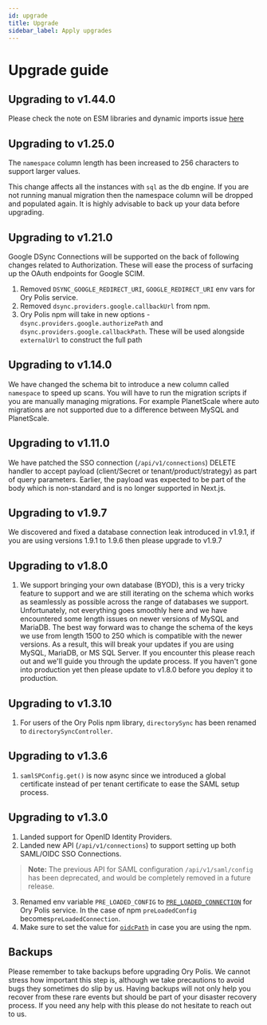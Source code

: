 ```yaml
---
id: upgrade
title: Upgrade
sidebar_label: Apply upgrades
---
```


# Upgrade guide

## Upgrading to v1.44.0

Please check the note on ESM libraries and dynamic imports issue [here](guides/npm-library.mdx)

## Upgrading to v1.25.0

The `namespace` column length has been increased to 256 characters to support larger values.

This change affects all the instances with `sql` as the db engine. If you are not running manual migration then the namespace
column will be dropped and populated again. It is highly advisable to back up your data before upgrading.

## Upgrading to v1.21.0

Google DSync Connections will be supported on the back of following changes related to Authorization. These will ease the process
of surfacing up the OAuth endpoints for Google SCIM.

1. Removed `DSYNC_GOOGLE_REDIRECT_URI`, `GOOGLE_REDIRECT_URI` env vars for Ory Polis service.
2. Removed `dsync.providers.google.callbackUrl` from npm.
3. Ory Polis npm will take in new options - `dsync.providers.google.authorizePath` and `dsync.providers.google.callbackPath`.
   These will be used alongside `externalUrl` to construct the full path

## Upgrading to v1.14.0

We have changed the schema bit to introduce a new column called `namespace` to speed up scans. You will have to run the migration
scripts if you are manually managing migrations. For example PlanetScale where auto migrations are not supported due to a
difference between MySQL and PlanetScale.

## Upgrading to v1.11.0

We have patched the SSO connection (`/api/v1/connections`) DELETE handler to accept payload (client/Secret or
tenant/product/strategy) as part of query parameters. Earlier, the payload was expected to be part of the body which is
non-standard and is no longer supported in Next.js.

## Upgrading to v1.9.7

We discovered and fixed a database connection leak introduced in v1.9.1, if you are using versions 1.9.1 to 1.9.6 then please
upgrade to v1.9.7

## Upgrading to v1.8.0

1. We support bringing your own database (BYOD), this is a very tricky feature to support and we are still iterating on the schema
   which works as seamlessly as possible across the range of databases we support. Unfortunately, not everything goes smoothly
   here and we have encountered some length issues on newer versions of MySQL and MariaDB. The best way forward was to change the
   schema of the keys we use from length 1500 to 250 which is compatible with the newer versions. As a result, this will break
   your updates if you are using MySQL, MariaDB, or MS SQL Server. If you encounter this please reach out and we'll guide you
   through the update process. If you haven't gone into production yet then please update to v1.8.0 before you deploy it to
   production.

## Upgrading to v1.3.10

1. For users of the Ory Polis npm library, `directorySync` has been renamed to `directorySyncController`.

## Upgrading to v1.3.6

1. `samlSPConfig.get()` is now async since we introduced a global certificate instead of per tenant certificate to ease the SAML
   setup process.

## Upgrading to v1.3.0

1. Landed support for OpenID Identity Providers.
2. Landed new API (`/api/v1/connections`) to support setting up both SAML/OIDC SSO Connections.

> **Note:** The previous API for SAML configuration `/api/v1/saml/config` has been deprecated, and would be completely removed in
> a future release.

3. Renamed env variable `PRE_LOADED_CONFIG` to [`PRE_LOADED_CONNECTION`](deploy/env-variables.mdx#pre_loaded_connection) for Ory
   Polis service. In the case of npm `preLoadedConfig` becomes`preLoadedConnection`.
4. Make sure to set the value for [`oidcPath`](deploy/env-variables.mdx#oidcpath) in case you are using the npm.

## Backups

Please remember to take backups before upgrading Ory Polis. We cannot stress how important this step is, although we take
precautions to avoid bugs they sometimes do slip by us. Having backups will not only help you recover from these rare events but
should be part of your disaster recovery process. If you need any help with this please do not hesitate to reach out to us.
